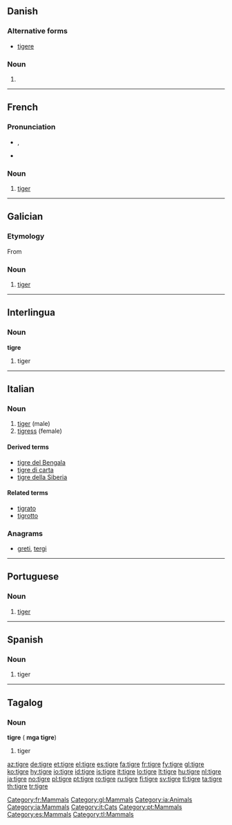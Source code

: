 {{also|Tigre|tigré}}
==Danish==

===Alternative forms===
* [[tigere]]

===Noun===
{{infl|da|noun form|g=c}}

# {{form of|plural indefinite|tiger|lang=Danish}}

----

==French==

===Pronunciation===
* {{IPA|/tiɡʁ/|lang=fr}}, {{SAMPA|/tigR/}}
* {{audio|Fr-tigre.ogg|audio}}

===Noun===
{{fr-noun|m|f=tigresse}}

# [[tiger]]

[[Category:fr:Mammals]]

----

==Galician==

===Etymology===
From {{etyl|la|gl}} {{term|tigris|tīgris|lang=la}}

===Noun===
{{gl-noun|m}}

# [[tiger]]

[[Category:gl:Mammals]]

----

==Interlingua==

===Noun===
'''tigre'''

# tiger

[[Category:ia:Animals]]
[[Category:ia:Mammals]]

----

==Italian==

===Noun===
{{it-noun|tigr|f|e|i}}

# [[#English|tiger]] (male)
# [[tigress]] (female)

====Derived terms====
* [[tigre del Bengala]]
* [[tigre di carta]]
* [[tigre della Siberia]]

====Related terms====
* [[tigrato]]
* [[tigrotto]]

===Anagrams===
* [[greti#Italian|greti]], [[tergi#Italian|tergi]]

[[Category:it:Cats]]

----

==Portuguese==

===Noun===
{{pt-noun-mf|f=tigresa}}

# [[tiger]]

[[Category:pt:Mammals]]

----

==Spanish==

===Noun===
{{es-noun-m}}

# tiger

[[Category:es:Mammals]]

----

==Tagalog==

===Noun===
'''tigre''' ({{plural}} '''mga tigre''')

# tiger

[[Category:tl:Mammals]]

[[az:tigre]]
[[de:tigre]]
[[et:tigre]]
[[el:tigre]]
[[es:tigre]]
[[fa:tigre]]
[[fr:tigre]]
[[fy:tigre]]
[[gl:tigre]]
[[ko:tigre]]
[[hy:tigre]]
[[io:tigre]]
[[id:tigre]]
[[is:tigre]]
[[it:tigre]]
[[lo:tigre]]
[[lt:tigre]]
[[hu:tigre]]
[[nl:tigre]]
[[ja:tigre]]
[[no:tigre]]
[[pl:tigre]]
[[pt:tigre]]
[[ro:tigre]]
[[ru:tigre]]
[[fi:tigre]]
[[sv:tigre]]
[[tl:tigre]]
[[ta:tigre]]
[[th:tigre]]
[[tr:tigre]]
